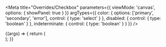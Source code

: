 

<Meta
  title="Overrides/Checkbox"
  parameters={{
    viewMode: 'canvas',
    options: { showPanel: true }
  }}
  argTypes={{
    color: {
      options: ['primary', 'secondary', 'error'],
      control: { type: 'select' }
    },
    disabled: {
      control: { type: 'boolean' }
    },
    indeterminate: {
      control: { type: 'boolean' }
    }
  }}
/>

<Canvas>
  <Story name="Checkbox">
    {(args) => {
      return (
        <div>
          <Checkbox {...args} />
        </div>
      );
    }}
  </Story>
</Canvas>
